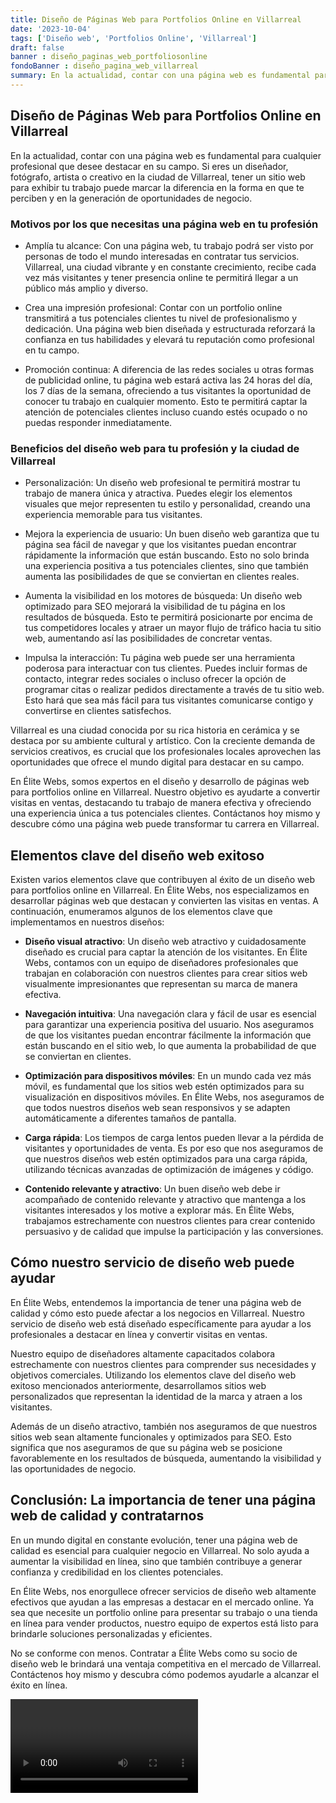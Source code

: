 ```yaml
---
title: Diseño de Páginas Web para Portfolios Online en Villarreal
date: '2023-10-04'
tags: ['Diseño web', 'Portfolios Online', 'Villarreal']
draft: false
banner : diseño_paginas_web_portfoliosonline
fondoBanner : diseño_pagina_web_villarreal
summary: En la actualidad, contar con una página web es fundamental para cualquier profesional que desee destacar en su campo. Si eres un diseñador, fotógrafo, artista o creativo en la ciudad de Villarreal, tener un sitio web para exhibir tu trabajo puede marcar la diferencia en la forma en que te perciben y en la generación de oportunidades de negocio.
---
```


## Diseño de Páginas Web para Portfolios Online en Villarreal

En la actualidad, contar con una página web es fundamental para cualquier profesional que desee destacar en su campo. Si eres un diseñador, fotógrafo, artista o creativo en la ciudad de Villarreal, tener un sitio web para exhibir tu trabajo puede marcar la diferencia en la forma en que te perciben y en la generación de oportunidades de negocio.

### Motivos por los que necesitas una página web en tu profesión

- Amplía tu alcance: Con una página web, tu trabajo podrá ser visto por personas de todo el mundo interesadas en contratar tus servicios. Villarreal, una ciudad vibrante y en constante crecimiento, recibe cada vez más visitantes y tener presencia online te permitirá llegar a un público más amplio y diverso.

- Crea una impresión profesional: Contar con un portfolio online transmitirá a tus potenciales clientes tu nivel de profesionalismo y dedicación. Una página web bien diseñada y estructurada reforzará la confianza en tus habilidades y elevará tu reputación como profesional en tu campo.

- Promoción continua: A diferencia de las redes sociales u otras formas de publicidad online, tu página web estará activa las 24 horas del día, los 7 días de la semana, ofreciendo a tus visitantes la oportunidad de conocer tu trabajo en cualquier momento. Esto te permitirá captar la atención de potenciales clientes incluso cuando estés ocupado o no puedas responder inmediatamente.

### Beneficios del diseño web para tu profesión y la ciudad de Villarreal

- Personalización: Un diseño web profesional te permitirá mostrar tu trabajo de manera única y atractiva. Puedes elegir los elementos visuales que mejor representen tu estilo y personalidad, creando una experiencia memorable para tus visitantes.

- Mejora la experiencia de usuario: Un buen diseño web garantiza que tu página sea fácil de navegar y que los visitantes puedan encontrar rápidamente la información que están buscando. Esto no solo brinda una experiencia positiva a tus potenciales clientes, sino que también aumenta las posibilidades de que se conviertan en clientes reales.

- Aumenta la visibilidad en los motores de búsqueda: Un diseño web optimizado para SEO mejorará la visibilidad de tu página en los resultados de búsqueda. Esto te permitirá posicionarte por encima de tus competidores locales y atraer un mayor flujo de tráfico hacia tu sitio web, aumentando así las posibilidades de concretar ventas.

- Impulsa la interacción: Tu página web puede ser una herramienta poderosa para interactuar con tus clientes. Puedes incluir formas de contacto, integrar redes sociales o incluso ofrecer la opción de programar citas o realizar pedidos directamente a través de tu sitio web. Esto hará que sea más fácil para tus visitantes comunicarse contigo y convertirse en clientes satisfechos.

Villarreal es una ciudad conocida por su rica historia en cerámica y se destaca por su ambiente cultural y artístico. Con la creciente demanda de servicios creativos, es crucial que los profesionales locales aprovechen las oportunidades que ofrece el mundo digital para destacar en su campo.

En Élite Webs, somos expertos en el diseño y desarrollo de páginas web para portfolios online en Villarreal. Nuestro objetivo es ayudarte a convertir visitas en ventas, destacando tu trabajo de manera efectiva y ofreciendo una experiencia única a tus potenciales clientes. Contáctanos hoy mismo y descubre cómo una página web puede transformar tu carrera en Villarreal.

<GifSeo />

<Cta />

## Elementos clave del diseño web exitoso

Existen varios elementos clave que contribuyen al éxito de un diseño web para portfolios online en Villarreal. En Élite Webs, nos especializamos en desarrollar páginas web que destacan y convierten las visitas en ventas. A continuación, enumeramos algunos de los elementos clave que implementamos en nuestros diseños:

- **Diseño visual atractivo**: Un diseño web atractivo y cuidadosamente diseñado es crucial para captar la atención de los visitantes. En Élite Webs, contamos con un equipo de diseñadores profesionales que trabajan en colaboración con nuestros clientes para crear sitios web visualmente impresionantes que representan su marca de manera efectiva.

- **Navegación intuitiva**: Una navegación clara y fácil de usar es esencial para garantizar una experiencia positiva del usuario. Nos aseguramos de que los visitantes puedan encontrar fácilmente la información que están buscando en el sitio web, lo que aumenta la probabilidad de que se conviertan en clientes.

- **Optimización para dispositivos móviles**: En un mundo cada vez más móvil, es fundamental que los sitios web estén optimizados para su visualización en dispositivos móviles. En Élite Webs, nos aseguramos de que todos nuestros diseños web sean responsivos y se adapten automáticamente a diferentes tamaños de pantalla.

- **Carga rápida**: Los tiempos de carga lentos pueden llevar a la pérdida de visitantes y oportunidades de venta. Es por eso que nos aseguramos de que nuestros diseños web estén optimizados para una carga rápida, utilizando técnicas avanzadas de optimización de imágenes y código.

- **Contenido relevante y atractivo**: Un buen diseño web debe ir acompañado de contenido relevante y atractivo que mantenga a los visitantes interesados y los motive a explorar más. En Élite Webs, trabajamos estrechamente con nuestros clientes para crear contenido persuasivo y de calidad que impulse la participación y las conversiones.

## Cómo nuestro servicio de diseño web puede ayudar

En Élite Webs, entendemos la importancia de tener una página web de calidad y cómo esto puede afectar a los negocios en Villarreal. Nuestro servicio de diseño web está diseñado específicamente para ayudar a los profesionales a destacar en línea y convertir visitas en ventas.

Nuestro equipo de diseñadores altamente capacitados colabora estrechamente con nuestros clientes para comprender sus necesidades y objetivos comerciales. Utilizando los elementos clave del diseño web exitoso mencionados anteriormente, desarrollamos sitios web personalizados que representan la identidad de la marca y atraen a los visitantes.

Además de un diseño atractivo, también nos aseguramos de que nuestros sitios web sean altamente funcionales y optimizados para SEO. Esto significa que nos aseguramos de que su página web se posicione favorablemente en los resultados de búsqueda, aumentando la visibilidad y las oportunidades de negocio.

## Conclusión: La importancia de tener una página web de calidad y contratarnos

En un mundo digital en constante evolución, tener una página web de calidad es esencial para cualquier negocio en Villarreal. No solo ayuda a aumentar la visibilidad en línea, sino que también contribuye a generar confianza y credibilidad en los clientes potenciales.

En Élite Webs, nos enorgullece ofrecer servicios de diseño web altamente efectivos que ayudan a las empresas a destacar en el mercado online. Ya sea que necesite un portfolio online para presentar su trabajo o una tienda en línea para vender productos, nuestro equipo de expertos está listo para brindarle soluciones personalizadas y eficientes.

No se conforme con menos. Contratar a Élite Webs como su socio de diseño web le brindará una ventaja competitiva en el mercado de Villarreal. Contáctenos hoy mismo y descubra cómo podemos ayudarle a alcanzar el éxito en línea.

<Video />

<CtaBot job='Portfolios Online' city='Villarreal'/>

<Gmaps query='Villarreal+españa+maps' />